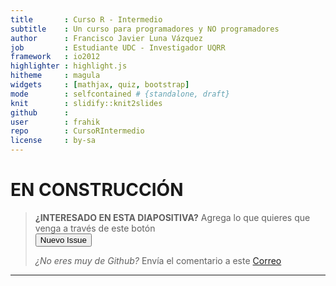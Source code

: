 ```yaml
---
title       : Curso R - Intermedio
subtitle    : Un curso para programadores y NO programadores
author      : Francisco Javier Luna Vázquez
job         : Estudiante UDC - Investigador UQRR 
framework   : io2012        
highlighter : highlight.js 
hitheme     : magula
widgets     : [mathjax, quiz, bootstrap]            
mode        : selfcontained # {standalone, draft}
knit        : slidify::knit2slides
github      :
user        : frahik
repo        : CursoRIntermedio
license     : by-sa
---
```


# EN CONSTRUCCIÓN

> **¿INTERESADO EN ESTA DIAPOSITIVA?**
> Agrega lo que quieres que venga a través de este botón
> <div class="col-xs-6 download-bttn start-xs animated fadeInUp"><a href="https://github.com/frahik/CursoRIntermedio/issues/new" target="_blank"><button class="bttn-gradient bttn-md bttn-primary bttn-no-outline">Nuevo Issue</button></a></div>
> _¿No eres muy de Github?_
> Envía el comentario a este [Correo](mailto:frahik@gmail.com)


-----



